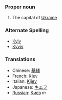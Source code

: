 ===Proper noun===

#The capital of [[Ukraine]]

=== Alternate Spelling ===
*[[Kyiv]]
*[[Kyyiv]]

===Translations===
*Chinese: [[基辅]]
*French: Kiev
*Italian: [[Kijev]]
*Japanese: [[キエフ]]
*[[Russian]]: [[Киев]] ''m''
